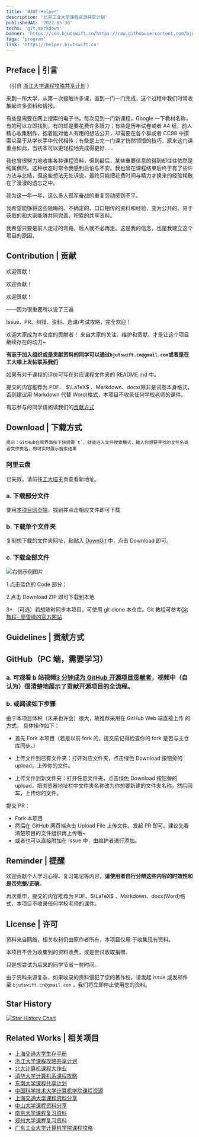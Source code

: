 ```yaml
---
title: 'BJUT-Helper'
description: '北京工业大学课程资源共享计划'
publishedAt: '2022-05-30'
techs: 'git,markdown'
banner: 'https://cdn.bjutswift.cn/https://raw.githubusercontent.com/bjut-swift/swift-image-hosting/main/swift-nest/projects/swift-logo.png'
tags: 'program'
link: 'https://helper.bjutswift.cn'
---
```


<GithubCard repo='bjut-swift/BJUT-Helper' />

## Preface | 引言

（引自 [浙江大学课程攻略共享计划](https://github.com/QSCTech/zju-icicles) ）

来到一所大学，从第一次接触许多课，直到一门一门完成，这个过程中我们时常收集起许多资料和情报。

有些是需要在网上搜索的电子书，每次见到一门新课程，Google 一下教材名称，有的可以立即找到，有的却是要花费许多眼力；有些是历年试卷或者 A4 纸，前人精心收集制作，抱着能对他人有用的想法公开，却需要在各个群或者 CC98 中摸索以至于从学长手中代代相传；有些是上完一门课才恍然领悟的技巧，原来这门课重点如此，当初本可以更轻松地完成得更好……

我也曾很努力地收集各种课程资料，但到最后，某些重要信息的得到却往往依然是纯属偶然。这种状态时常令我感到后怕与不安。我也曾在课程结束后终于有了些许方法与总结，但这些想法无处诉说，最终只能把花费时间与精力才换来的经验耗散在了漫漫的遗忘之中。

我为这一年一年，这么多人孤军奋战的重复劳动感到不平。

我希望能够将这些隐晦的、不确定的、口口相传的资料和经验，变为公开的、易于获取的和大家能够共同完善、积累的共享资料。

我希望只要是前人走过的弯路，后人就不必再走。这是我的信念，也是我建立这个项目的原因。

## Contribution | 贡献

欢迎贡献！

欢迎贡献！

欢迎贡献！

——因为很重要所以说了三遍

Issue、PR、纠错、资料、选课/考试攻略，完全欢迎！

欢迎大家成为本仓库的贡献者！
来自大家的关注、维护和贡献，才是让这个项目继续存在的动力~

**有志于加入组织或是贡献资料的同学可以通过`bjutswift.cn@gmail.com`或者是在工大喵上发帖联系我们**

如果有对于课程的评价可写在对应课程文件夹的 README.md 中。

提交的内容推荐为 PDF、 \$\\LaTeX\$ 、Markdown、docx(除非是试卷本身格式，否则建议用 Markdown 代替 Word)格式，本项目不收录任何学校老师的课件。

有志参与的同学请阅读我们的[贡献方式](#contribute)

## Download | 下载方式

    提示：GitHub仓库界面按下快捷键`t`，就能进入文件搜索模式，输入你想要寻找的文件名或者文件夹名，即可实时展示搜索结果

### 阿里云盘

已失效，请前往[工大喵](https://xiaoyuancat.com/)主页查看新地址。

### a. 下载部分文件

使用[本项目网页端](https://open-bjut.github.io/BJUT-AI/)，找到并点击相应文件即可下载

### b. 下载单个文件夹

复制想下载的文件夹网址，粘贴入 [DownGit](https://minhaskamal.github.io/DownGit/#/home) 中，点击 Download 即可。

### c. 下载全部文件

<Image
  src='https://cdn.bjutswift.cn/https://raw.githubusercontent.com/bjut-swift/swift-image-hosting/main/swift-nest/post/bjuthelp.jpg'
  alt='右侧示例图片'
  width={500}
  height={500}
  useSkeleton
  className='my-4 w-full rounded-lg shadow-lg'
/>

1.点击蓝色的 Code 部分；

2.点击 Download ZIP 即可下载到本地

3\*.（可选）若想随时同步本项目，可使用 git clone 本仓库。Git 教程可参考[Git 教程- 廖雪峰的官方网站](https://www.liaoxuefeng.com/wiki/896043488029600)

<a id='contribute'></a>

## Guidelines | 贡献方式

## GitHub（PC 端，需要学习）

### a. 可观看 b 站视频[3 分钟成为 GitHub 开源项目贡献者](https://www.bilibili.com/video/BV1Fs4y1C7kS/?vd_source=0d0027b2a15be6333ab384009d32163d)，视频中（自认为）很清楚地展示了贡献开源项目的全流程。

### b. 或阅读如下步骤

由于本项目体积（未来也许会）很大，故推荐采用在 GitHub Web 端直接上传 的方式。
具体操作如下：

- 首先 Fork 本项目（若是以前 fork 的，提交前记得检查你的 fork 是否与主仓库同步。）

- 上传文件到已有文件夹：打开对应文件夹，点击绿色 Download 按钮旁的 upload，上传你的文件。

- 上传文件到新文件夹：打开任意文件夹，点击绿色 Download 按钮旁的 upload，把浏览器地址栏中文件夹名称改为你想要新建的文件夹名称，然后回车，上传你的文件。

提交 PR：

- Fork 本项目
- 然后在 GitHub 网页端点击 Upload File 上传文件，发起 PR 即可。建议先看清楚项目的文件组织再上传哦~
- 或者也可以直接附加在 Issue 中，由维护者进行添加。

## Reminder | 提醒

欢迎贡献个人学习心得、复习笔记等内容，**请使用者自行分辨这些内容的时效性和是否完整/正确**。

再次重申，提交的内容推荐为 PDF、\$\\LaTeX\$ 、Markdown、docx(Word)格式，本项目不收录任何学校老师的课件。

## License | 许可

资料来自网络，相关权利仍由原作者所有，本项目仅用 于收集现有资料。

本项目不会为收集到的资料收费，或是尝试收取捐赠。

只是想尝试为后来的同学节省一些时间。

由于资料来源复杂，如果收录的资料侵犯了您的著作权，请发起 issue 或发邮件至 `bjutswift.cn@gmail.com` ，我们将立即停止使用您的资料。

## Star History

[![Star History Chart](https://api.star-history.com/svg?repos=bjut-swift/BJUT-Helper&type=Date)](https://star-history.com/#bjut-swift/BJUT-Helper&Date)

## Related Works | 相关项目

- [上海交通大学生存手册](https://survivesjtu.gitbook.io/survivesjtumanual/)
- [浙江大学课程攻略共享计划](https://github.com/QSCTech/zju-icicles)
- [北大计算机课程大作业](https://github.com/tongtzeho/PKUCourse)
- [清华大学计算机系课程攻略](https://github.com/PKUanonym/REKCARC-TSC-UHT)
- [东南大学课程共享计划](https://github.com/zjdx1998/seucourseshare)
- [中国科学技术大学计算机学院课程资源](https://github.com/USTC-Resource/USTC-Course)
- [上海交通大学课程资料分享](https://github.com/CoolPhilChen/SJTU-Courses/)
- [中山大学课程资料分享](https://github.com/sysuexam/SYSU-Exam)
- [南京大学课程复习资料](https://github.com/idealclover/NJU-Review-Materials)
- [郑州大学课程复习资料](https://github.com/CooperNiu/ZZU-Courses-Resource)
- [广东工业大学计算机学院课程攻略](https://github.com/brenner8023/gdut-course)
